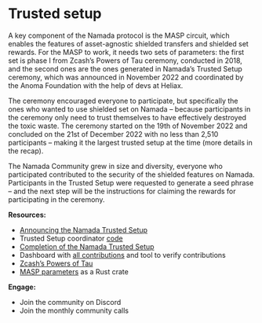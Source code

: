 # Trusted setup

A key component of the Namada protocol is the MASP circuit, which enables the features of asset-agnostic shielded transfers and shielded set rewards. For the MASP to work, it needs two sets of parameters: the first set is phase I from Zcash’s Powers of Tau ceremony, conducted in 2018, and the second ones are the ones generated in Namada’s Trusted Setup ceremony, which was announced in November 2022 and coordinated by the Anoma Foundation with the help of devs at Heliax.

The ceremony encouraged everyone to participate, but specifically the ones who wanted to use shielded set on Namada – because participants in the ceremony only need to trust themselves to have effectively destroyed the toxic waste. The ceremony started on the 19th of November 2022 and concluded on the 21st of December 2022 with no less than 2,510 participants – making it the largest trusted setup at the time (more details in the recap).

The Namada Community grew in size and diversity, everyone who participated contributed to the security of the shielded features on Namada. Participants in the Trusted Setup were requested to generate a seed phrase – and the next step will be the instructions for claiming the rewards for participating in the ceremony.

**Resources:**

- [Announcing the Namada Trusted Setup](https://namada.net/blog/announcing-the-namada-trusted-setup-ceremony)
- Trusted Setup coordinator [code](https://github.com/anoma/namada-trusted-setup)
- [Completion of the Namada Trusted Setup](https://namada.net/blog/completion-of-the-namada-trusted-setup)
- Dashboard with [all contributions](https://namada.net/trusted-setup) and tool to verify contributions
- [Zcash’s Powers of Tau](https://github.com/ZcashFoundation/powersoftau-attestations/)
- [MASP parameters](https://github.com/anoma/namada-masp-params) as a Rust crate

**Engage:**

- Join the community on Discord
- Join the monthly community calls
